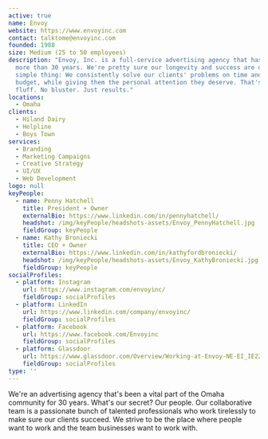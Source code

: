 ```yaml
---
active: true
name: Envoy
website: https://www.envoyinc.com
contact: talktome@envoyinc.com
founded: 1988
size: Medium (25 to 50 employees)
description: "Envoy, Inc. is a full-service advertising agency that has been around for
  more than 30 years. We're pretty sure our longevity and success are due to one
  simple thing: We consistently solve our clients'​ problems on time and within
  budget, while giving them the personal attention they deserve. That's it. No
  fluff. No bluster. Just results."
locations:
  - Omaha
clients:
  - Hiland Dairy
  - Helpline
  - Boys Town
services:
  - Branding
  - Marketing Campaigns
  - Creative Strategy
  - UI/UX
  - Web Development
logo: null
keyPeople:
  - name: Penny Hatchell
    title: President + Owner
    externalBio: https://www.linkedin.com/in/pennyhatchell/
    headshot: /img/keyPeople/headshots-assets/Envoy_PennyHatchell.jpg
    fieldGroup: keyPeople
  - name: Kathy Broniecki
    title: CEO + Owner
    externalBio: https://www.linkedin.com/in/kathyfordbroniecki/
    headshot: /img/keyPeople/headshots-assets/Envoy_KathyBroniecki.jpg
    fieldGroup: keyPeople
socialProfiles:
  - platform: Instagram
    url: https://www.instagram.com/envoyinc/
    fieldGroup: socialProfiles
  - platform: LinkedIn
    url: https://www.linkedin.com/company/envoyinc/
    fieldGroup: socialProfiles
  - platform: Facebook
    url: https://www.facebook.com/Envoyinc
    fieldGroup: socialProfiles
  - platform: Glassdoor
    url: https://www.glassdoor.com/Overview/Working-at-Envoy-NE-EI_IE2263978.11,19.htm
    fieldGroup: socialProfiles
type: ''
---
```


We're an advertising agency that's been a vital part of the Omaha community for 30 years. What's our secret? Our people. Our collaborative team is a passionate bunch of talented professionals who work tirelessly to make sure our clients succeed. We strive to be the place where people want to work and the team businesses want to work with.
